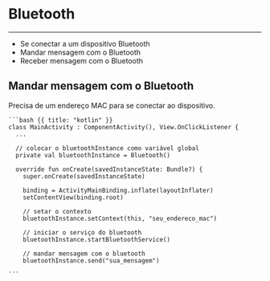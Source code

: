 # Bluetooth

---

* Se conectar a um dispositivo Bluetooth
* Mandar mensagem com o Bluetooth
* Receber mensagem com o Bluetooth

## Mandar mensagem com o Bluetooth

<Row>
  <Col>
    Precisa de um endereço MAC para se conectar ao dispositivo.
  </Col>
  <Col>

    ```bash {{ title: "kotlin" }}
    class MainActivity : ComponentActivity(), View.OnClickListener {
      ...

      // colocar o bluetoothInstance como variável global
      private val bluetoothInstance = Bluetooth()

      override fun onCreate(savedInstanceState: Bundle?) {
        super.onCreate(savedInstanceState)

        binding = ActivityMainBinding.inflate(layoutInflater)
        setContentView(binding.root)

        // setar o contexto
        bluetoothInstance.setContext(this, "seu_endereco_mac")

        // iniciar o serviço do bluetooth
        bluetoothInstance.startBluetoothService()

        // mandar mensagem com o bluetooth
        bluetoothInstance.send("sua_mensagem")

    ```
  </Col>
</Row>
